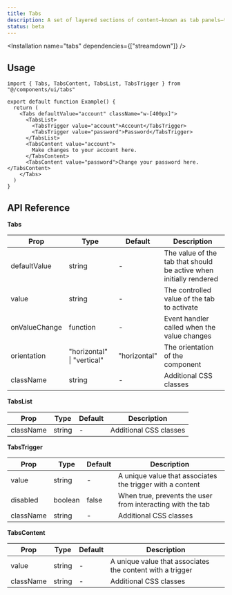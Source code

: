 ```yaml
---
title: Tabs
description: A set of layered sections of content—known as tab panels—that are displayed one at a time.
status: beta
---
```


<ComponentPreview name="tabs-demo" />

<Installation name="tabs" dependencies={["streamdown"]} />

## Usage

```tsx
import { Tabs, TabsContent, TabsList, TabsTrigger } from "@/components/ui/tabs"

export default function Example() {
  return (
    <Tabs defaultValue="account" className="w-[400px]">
      <TabsList>
        <TabsTrigger value="account">Account</TabsTrigger>
        <TabsTrigger value="password">Password</TabsTrigger>
      </TabsList>
      <TabsContent value="account">
        Make changes to your account here.
      </TabsContent>
      <TabsContent value="password">Change your password here.</TabsContent>
    </Tabs>
  )
}
```

## API Reference

**Tabs**

| Prop          | Type                       | Default      | Description                                                        |
| ------------- | -------------------------- | ------------ | ------------------------------------------------------------------ |
| defaultValue  | string                     | -            | The value of the tab that should be active when initially rendered |
| value         | string                     | -            | The controlled value of the tab to activate                        |
| onValueChange | function                   | -            | Event handler called when the value changes                        |
| orientation   | "horizontal" \| "vertical" | "horizontal" | The orientation of the component                                   |
| className     | string                     | -            | Additional CSS classes                                             |

**TabsList**

| Prop      | Type   | Default | Description            |
| --------- | ------ | ------- | ---------------------- |
| className | string | -       | Additional CSS classes |

**TabsTrigger**

| Prop      | Type    | Default | Description                                                |
| --------- | ------- | ------- | ---------------------------------------------------------- |
| value     | string  | -       | A unique value that associates the trigger with a content  |
| disabled  | boolean | false   | When true, prevents the user from interacting with the tab |
| className | string  | -       | Additional CSS classes                                     |

**TabsContent**

| Prop      | Type   | Default | Description                                               |
| --------- | ------ | ------- | --------------------------------------------------------- |
| value     | string | -       | A unique value that associates the content with a trigger |
| className | string | -       | Additional CSS classes                                    |
